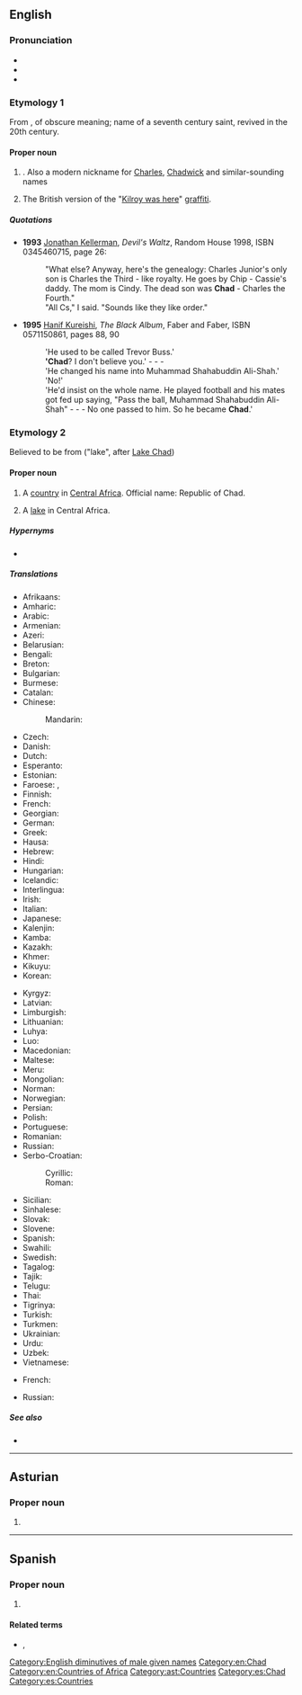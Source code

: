 {{also|chad}}
==English==
{{wikipedia}}

===Pronunciation===
* {{IPA|/tʃæd/|lang=en}}
* {{audio|En-us-Chad.ogg|Audio (US)|lang=en}}
* {{rhymes|æd|lang=en}}

===Etymology 1===
From {{etyl|ang|en}} {{m|ang|Ċeadda}}, of obscure meaning; name of a seventh century saint, revived in the 20th century.

====Proper noun====
{{en-proper noun}}

# {{given name|male|from=Old English}}. Also a modern nickname for [[Charles]], [[Chadwick]] and similar-sounding names
# {{senseid|en|Q597180}}{{lb|en|British}} The British version of the "[[Kilroy was here]]" [[graffiti]].

=====Quotations=====
* '''1993''' [[w:Jonathan Kellerman|Jonathan Kellerman]], ''Devil's Waltz'', Random House 1998, ISBN 0345460715, page 26:
*: "What else? Anyway, here's the genealogy: Charles Junior's only son is Charles the Third - like royalty. He goes by Chip - Cassie's daddy. The mom is Cindy. The dead son was '''Chad''' - Charles the Fourth."
*: "All Cs," I said. "Sounds like they like order."
* '''1995''' [[w:Hanif Kureishi|Hanif Kureishi]], ''The Black Album'', Faber and Faber, ISBN 0571150861, pages 88, 90
*: 'He used to be called Trevor Buss.'
*: ''''Chad'''? I don't believe you.' - - -
*: 'He changed his name into Muhammad Shahabuddin Ali-Shah.'
*: 'No!'
*: 'He'd insist on the whole name. He played football and his mates got fed up saying, "Pass the ball, Muhammad Shahabuddin Ali-Shah" - - - No one passed to him. So he became '''Chad'''.'

===Etymology 2===
Believed to be from {{etyl|kr|en}} {{m|kr|tsade}} ("lake", after [[w:Lake Chad|Lake Chad]])

====Proper noun====
{{en-proper noun}}

# {{senseid|en|Q657}}A [[country]] in [[Central Africa]]. Official name: Republic of Chad.
# {{senseid|en|Q125309}}A [[lake]] in Central Africa.

=====Hypernyms=====
* {{l|en|Subsahara}}

=====Translations=====
{{trans-top|id=Q657|country}}
* Afrikaans: {{t|af|Tsjad}}
* Amharic: {{t|am|ቻድ}}
* Arabic: {{t|ar|تْشَاد|m}}
* Armenian: {{t|hy|Չադ}}
* Azeri: {{t+|az|Çad}}
* Belarusian: {{t|be|Чад|m}}
* Bengali: {{t|bn|চাদ}}
* Breton: {{t|br|Tchad}}
* Bulgarian: {{t|bg|Чад|sc=Cyrl}}
* Burmese: {{t|my|ချဒ်}}
* Catalan: {{t+|ca|Txad|m}}
* Chinese:
*: Mandarin: {{t+|cmn|乍得|tr=Zhàdé|sc=Hani}}
* Czech: {{t+|cs|Čad|m}}
* Danish: {{t+|da|Tchad}}
* Dutch: {{t+|nl|Tsjaad}}
* Esperanto: {{t+|eo|Ĉado}}
* Estonian: {{t+|et|Tšaad}}
* Faroese: {{t|fo|Kjadd|n}}, {{t|fo|Kjad|n}}
* Finnish: {{t+|fi|Tšad}}
* French: {{t+|fr|Tchad}}
* Georgian: {{t|ka|ჩადი}}
* German: {{t+|de|Tschad}}
* Greek: {{t+|el|Τσαντ}}
* Hausa: {{t|ha|Cadi|f|alt=Cādì}}
* Hebrew: {{t|he|צ'אד|tr=chad}}
* Hindi: {{t+|hi|चाड}}
* Hungarian: {{t+|hu|Csád}}
* Icelandic: {{t+|is|Tsjad|n}}
* Interlingua: {{t|ia|Chad}}
* Irish: {{t|ga|Sead|m}}
* Italian: {{t+|it|Ciad}}
* Japanese: {{t+|ja|チャド|tr=Chado}}
* Kalenjin: {{t|kln|Chad}}
* Kamba: {{t|kam|Chad}}
* Kazakh: {{t|kk|Чад}}
* Khmer: {{t+|km|ឆាដ|tr=cʰaat|sc=Khmr}}
* Kikuyu: {{t|ki|Chad}}
* Korean: {{t|ko|^차드}}
{{trans-mid}}
* Kyrgyz: {{t+|ky|Чад}}
* Latvian: {{t+|lv|Čada|f}}
* Limburgish: {{t|li|Tchad}}
* Lithuanian: {{t+|lt|Čadas|m}}
* Luhya: {{t|luy|Chad}}
* Luo: {{t|luo|Chad}}
* Macedonian: {{t+|mk|Чад|m|tr=Čad}}
* Maltese: {{t|mt|Ċadd|alt=iċ-Ċadd}}
* Meru: {{t|mer|Chad}}
* Mongolian: {{t|mn|Чад}}
* Norman: {{t|nrf|Tchad|m}}
* Norwegian: {{t+|no|Tsjad}}
* Persian: {{t|fa|چاد|tr=čâd|sc=fa-Arab}}
* Polish: {{t+|pl|Czad}}
* Portuguese: {{t+|pt|Chade}}
* Romanian: {{t+|ro|Ciad|n}}
* Russian: {{t+|ru|Чад|m}}
* Serbo-Croatian:
*: Cyrillic: {{t|sh|Ча̑д|m|sc=Cyrl}}
*: Roman: {{t+|sh|Čȃd|m}}
* Sicilian: {{t|scn|Ciad|m}}
* Sinhalese: {{t|si|චෑඩ්}}
* Slovak: {{t|sk|Čad|m}}
* Slovene: {{t+|sl|Čád|m}}
* Spanish: {{t+|es|Chad}}
* Swahili: {{t+|sw|Chadi}}
* Swedish: {{t+|sv|Tchad}}
* Tagalog: {{t|tl|Tsad}}
* Tajik: {{t|tg|Чад}}
* Telugu: {{t-needed|te}}
* Thai: {{t+|th|ชาด}}
* Tigrinya: {{t|ti|ቻድ}}
* Turkish: {{t+|tr|Çad}}
* Turkmen: {{t|tk|Çad}}
* Ukrainian: {{t+|uk|Чад|m}}
* Urdu: {{t|ur|چاڈ|tr=cāḍ}}
* Uzbek: {{t+|uz|Chad}}
* Vietnamese: {{t|vi|Sát}}
{{trans-bottom}}

{{trans-top|id=Q125309|lake}}
* French: {{t+|fr|Tchad}}
{{trans-mid}}
* Russian: {{t+|ru|Чад|m}}
{{trans-bottom}}

=====See also=====
* {{l|en|Appendix:Countries of the world|Countries of the world}}

[[Category:English diminutives of male given names]]
[[Category:en:Chad]]
[[Category:en:Countries of Africa]]

----

==Asturian==
{{wikipedia|lang=ast}}

===Proper noun===
{{ast-proper noun|m}}

# {{l|en|Chad}}

[[Category:ast:Countries]]

----

==Spanish==
{{wikipedia|lang=es}}

===Proper noun===
{{es-proper noun}}

# {{l|en|Chad}}

====Related terms====
* {{l|es|chadiano}}, {{l|es|chadiana}}

[[Category:es:Chad]]
[[Category:es:Countries]]